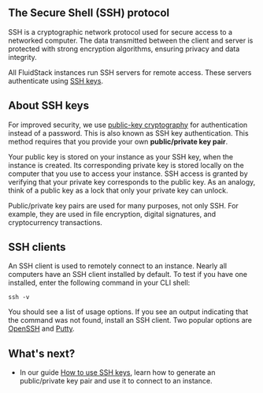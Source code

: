 ## The Secure Shell (SSH) protocol
SSH is a cryptographic network protocol used for secure access to a networked computer. The data transmitted between the client and server is protected with strong encryption algorithms, ensuring privacy and data integrity.

All FluidStack instances run SSH servers for remote access. These servers authenticate using [SSH keys](/ssh/use-ssh-keys).

## About SSH keys

For improved security, we use [public-key cryptography](https://en.wikipedia.org/wiki/Public-key_cryptography) for authentication instead of a password. This is also known as SSH key authentication. This method requires that you provide your own **public/private key pair**. 

Your public key is stored on your instance as your SSH key, when the instance is created. Its corresponding private key is stored locally on the computer that you use to access your instance. SSH access is granted by verifying that your private key corresponds to the public key. As an analogy, think of a public key as a lock that only your private key can unlock.

<Tip>Public/private key pairs are used for many purposes, not only SSH. For example, they are used in file encryption, digital signatures, and cryptocurrency transactions.</Tip>

## SSH clients

An SSH client is used to remotely connect to an instance. Nearly all computers have an SSH client installed by default. To test if you have one installed, enter the following command in your CLI shell:

```shell
ssh -v
```

You should see a list of usage options. If you see an output indicating that the command was not found, install an SSH client. Two popular options are [OpenSSH](https://wiki.openssl.org/index.php/Binaries) and [Putty](https://www.putty.org/).

## What's next?

- In our guide [How to use SSH keys](/ssh/use-ssh-keys), learn how to generate an public/private key pair and use it to connect to an instance.
